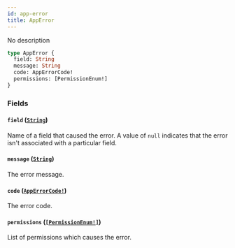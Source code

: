 ```yaml
---
id: app-error
title: AppError
---
```


No description

```graphql
type AppError {
  field: String
  message: String
  code: AppErrorCode!
  permissions: [PermissionEnum!]
}
```

### Fields

#### `field` ([`String`](/api-reference/scalars/string.mdx))

Name of a field that caused the error. A value of `null` indicates that the error isn't associated with a particular field.

#### `message` ([`String`](/api-reference/scalars/string.mdx))

The error message.

#### `code` ([`AppErrorCode!`](/api-reference/enums/app-error-code.mdx))

The error code.

#### `permissions` ([`[PermissionEnum!]`](/api-reference/enums/permission-enum.mdx))

List of permissions which causes the error.
